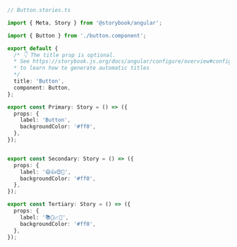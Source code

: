 ```ts
// Button.stories.ts

import { Meta, Story } from '@storybook/angular';

import { Button } from './button.component';

export default {
  /* 👇 The title prop is optional.
  * See https://storybook.js.org/docs/angular/configure/overview#configure-story-loading
  * to learn how to generate automatic titles
  */
  title: 'Button',
  component: Button,
};

export const Primary: Story = () => ({
  props: {
    label: 'Button',
    backgroundColor: '#ff0',
  },
});


export const Secondary: Story = () => ({
  props: {
    label: '😄👍😍💯',
    backgroundColor: '#ff0',
  },
});

export const Tertiary: Story = () => ({
  props: {
    label: '📚📕📈🤓',
    backgroundColor: '#ff0',
  },
});
```